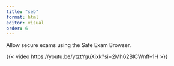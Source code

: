 ```yaml
---
title: "seb"
format: html
editor: visual
order: 6
---
```


Allow secure exams using the Safe Exam Browser.

{{< video https://youtu.be/ytztYguXixk?si=2Mh62BlCWnff--1H >}}
